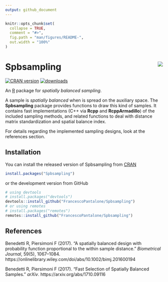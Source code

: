 ```yaml
---
output: github_document
---
```


<!-- README.md is generated from README.Rmd. Please edit that file -->

```r
knitr::opts_chunk$set(
  collapse = TRUE,
  comment = "#>",
  fig.path = "man/figures/README-",
  out.width = "100%"
)
```
# Spbsampling <img src="man/figures/logo.png" align="right" />

[![CRAN version](http://www.r-pkg.org/badges/version/Spbsampling)](https://cran.r-project.org/package=Spbsampling)
[![downloads](https://cranlogs.r-pkg.org/badges/Spbsampling)](https://cran.r-project.org/package=Spbsampling)

An [R](https://www.r-project.org) package for *spatially balanced sampling*.

A sample is *spatially balanced* when is spread on the auxiliary space. The **Spbsampling** package provides functions to draw this kind of samples. It contains fast implementations (C++ via **Rcpp** and **RcppArmadillo**) of the included sampling methods, and related functions to deal with distance matrix standardization and spatial balance index.

For details regarding the implemented sampling designs, look at the references section.

## Installation

You can install the released version of Spbsampling from [CRAN](https://CRAN.R-project.org)

```r
install.packages("Spbsampling")
```

or the development version from GitHub

```r
# using devtools
# install.packages("devtools")
devtools::install_github("FrancescoPantalone/Spbsampling")
# or using remotes
# install.packages("remotes")
remotes::install_github("FrancescoPantalone/Spbsampling")
```

## References

Benedetti R, Piersimoni F (2017). “A spatially balanced design with probability function proportional to the within sample distance.” *Biometrical Journal*, 59(5), 1067–1084. https://onlinelibrary.wiley.com/doi/abs/10.1002/bimj.201600194

Benedetti R, Piersimoni F (2017). “Fast Selection of Spatially Balanced Samples.” *arXiv*. https://arxiv.org/abs/1710.09116



